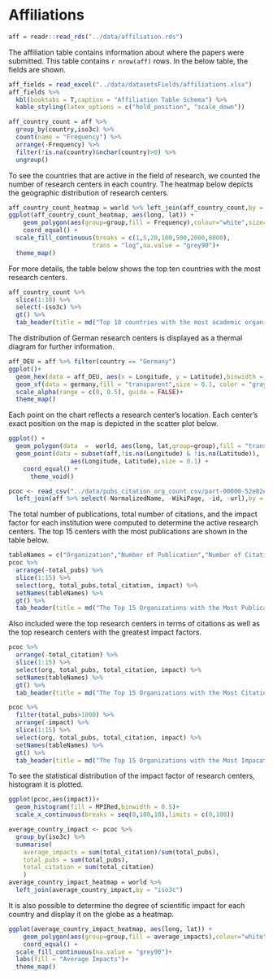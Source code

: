 \newpage

# Affiliations

```r
aff = readr::read_rds("../data/affiliation.rds")
```


The affiliation table contains information about where the papers were submitted.
This table contains `r nrow(aff)` rows. In the below table, the fields are shown.

```r
aff_fields = read_excel("../data/datasetsFields/affiliations.xlsx")
aff_fields %>% 
  kbl(booktabs = T,caption = "Affiliation Table Schema") %>% 
  kable_styling(latex_options = c("hold_position", "scale_down"))
```

```r
aff_country_count = aff %>% 
  group_by(country,iso3c) %>% 
  count(name = "Frequency") %>% 
  arrange(-Frequency) %>% 
  filter(!is.na(country)&nchar(country)>0) %>% 
  ungroup()
```

To see the countries that are active in the field of research, we counted the number of research centers in each country. The heatmap below depicts the geographic distribution of research centers.

```r
aff_country_count_heatmap = world %>% left_join(aff_country_count,by = "iso3c")
ggplot(aff_country_count_heatmap, aes(long, lat)) + 
	geom_polygon(aes(group=group,fill = Frequency),colour="white",size=0.1) +
	coord_equal() + 
  scale_fill_continuous(breaks = c(1,5,20,100,500,2000,8000),
                       trans = "log",na.value = "grey90")+
  theme_map()
```

\newpage
For more details, the table below shows the top ten countries with the most research centers.

```r
aff_country_count %>% 
  slice(1:10) %>% 
  select(-iso3c) %>% 
  gt() %>% 
  tab_header(title = md("Top 10 countries with the most academic organizations"))
```

The distribution of German research centers is displayed as a thermal diagram for further information.

```r
aff_DEU = aff %>% filter(country == "Germany")
ggplot()+
  geom_hex(data = aff_DEU, aes(x = Longitude, y = Latitude),binwidth = c(1, 0.6),alpha = 0.8) +
  geom_sf(data = germany,fill = "transparent",size = 0.1, color = "gray")+
  scale_alpha(range = c(0, 0.5), guide = FALSE)+
  theme_map()
```

Each point on the chart reflects a research center's location. 
Each center's exact position on the map is depicted in the scatter plot below.

```r
ggplot() +
  geom_polygon(data  =  world, aes(long, lat,group=group),fill = "transparent",colour="gray",size=0.05) +
  geom_point(data = subset(aff,!is.na(Longitude) & !is.na(Latitude)),
                 aes(Longitude, Latitude),size = 0.1) +
	coord_equal() +
	  theme_void()
```


```r
pcoc <- read_csv("../data/pubs_citation_org_count.csv/part-00000-52e82ea0-cd12-4643-98d9-2d880d4b365a-c000.csv") %>%     mutate(impact = round(total_citation/total_pubs,1)) %>% 
  left_join(aff %>% select(-NormalizedName, -WikiPage, -id, -url),by = c("org" = "DisplayName")) 
```

The total number of publications, total number of citations, and the impact factor for each institution were computed to determine the active research centers. The top 15 centers with the most publications are shown in the table below.

```r
tableNames = c("Organization","Number of Publication","Number of Citation","Impact Factor")
pcoc %>% 
  arrange(-total_pubs) %>% 
  slice(1:15) %>% 
  select(org, total_pubs,total_citation, impact) %>% 
  setNames(tableNames) %>% 
  gt() %>% 
  tab_header(title = md("The Top 15 Organizations with the Most Publications."))
```
\newpage
Also included were the top research centers in terms of citations as well as the top research centers with the greatest impact factors.

```r
pcoc %>% 
  arrange(-total_citation) %>% 
  slice(1:15) %>% 
  select(org, total_pubs, total_citation, impact) %>% 
  setNames(tableNames) %>% 
  gt() %>% 
  tab_header(title = md("The Top 15 Organizations with the Most Citations."))
```


```r
pcoc %>% 
  filter(total_pubs>1000) %>% 
  arrange(-impact) %>% 
  slice(1:15) %>% 
  select(org, total_pubs, total_citation, impact) %>% 
  setNames(tableNames) %>% 
  gt() %>% 
  tab_header(title = md("The Top 15 Organizations with the Most Impacats and Over 1000 Publcations."))
```

To see the statistical distribution of the impact factor of research centers, histogram it is plotted.

```r
ggplot(pcoc,aes(impact))+
  geom_histogram(fill = MPIRed,binwidth = 0.5)+
  scale_x_continuous(breaks = seq(0,100,10),limits = c(0,100))
```


```r
average_country_impact <- pcoc %>% 
  group_by(iso3c) %>% 
  summarise(
    average_impacts = sum(total_citation)/sum(total_pubs),
    total_pubs = sum(total_pubs),
    total_citation = sum(total_citation)
    )
average_country_impact_heatmap = world %>% 
  left_join(average_country_impact,by = "iso3c")
```

It is also possible to determine the degree of scientific impact for each country and display it on the globe as a heatmap.

```r
ggplot(average_country_impact_heatmap, aes(long, lat)) + 
	geom_polygon(aes(group=group,fill = average_impacts),colour="white",size=0.1) +
	coord_equal() + 
  scale_fill_continuous(na.value = "grey90")+
  labs(fill = "Average Impacts")+
  theme_map()
```

